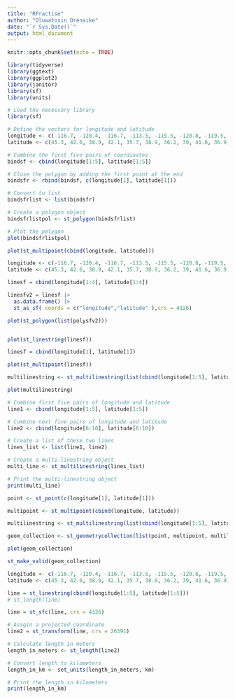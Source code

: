 ```yaml
---
title: "RPractise"
author: "Oluwatosin Orenaike"
date: "`r Sys.Date()`"
output: html_document
---
```


```r
knitr::opts_chunk$set(echo = TRUE)
```

```r
library(tidyverse)
library(ggtext)
library(ggplot2)
library(janitor)
library(sf)
library(units)
```


```r

# Load the necessary library
library(sf)

# Define the vectors for longitude and latitude
longitude <- c(-116.7, -120.4, -116.7, -113.5, -115.5, -120.8, -119.5, -113.7, -113.7, -110.7)
latitude <- c(45.3, 42.6, 38.9, 42.1, 35.7, 38.9, 36.2, 39, 41.6, 36.9)

# Combine the first five pairs of coordinates
bindsf <- cbind(longitude[1:5], latitude[1:5])

# Close the polygon by adding the first point at the end
bindsfr <- rbind(bindsf, c(longitude[1], latitude[1]))

# Convert to list
bindsfrlist <- list(bindsfr)

# Create a polygon object
bindsfrlistpol <- st_polygon(bindsfrlist)

# Plot the polygon
plot(bindsfrlistpol)

```

```r
plot(st_multipoint(cbind(longitude, latitude)))
```
```r
longitude <- c(-116.7, -120.4, -116.7, -113.5, -115.5, -120.8, -119.5, -113.7, -113.7, -110.7)
latitude <- c(45.3, 42.6, 38.9, 42.1, 35.7, 38.9, 36.2, 39, 41.6, 36.9)

linesf = cbind(longitude[1:4], latitude[1:4])

linesfv2 = linesf |> 
  as.data.frame() |> 
  st_as_sf( coords = c("longitude","latitude" ),crs = 4326)

plot(st_polygon(list(polysfv2)))


plot(st_linestring(linesf))


```

```r
linesf = cbind(longitude[1], latitude[1])

plot(st_multipoint(linesf))
```
```r
multilinestring <- st_multilinestring(list(cbind(longitude[1:5], latitude[1:5]), cbind(longitude[6:10], latitude[6:10])))

plot(multilinestring)

# Combine first five pairs of longitude and latitude
line1 <- cbind(longitude[1:5], latitude[1:5])

# Combine next five pairs of longitude and latitude
line2 <- cbind(longitude[6:10], latitude[6:10])

# Create a list of these two lines
lines_list <- list(line1, line2)

# Create a multi-linestring object
multi_line <- st_multilinestring(lines_list)

# Print the multi-linestring object
print(multi_line)
```

```r
point <- st_point(c(longitude[1], latitude[1]))

multipoint <- st_multipoint(cbind(longitude, latitude))

multilinestring <- st_multilinestring(list(cbind(longitude[1:5], latitude[1:5]), cbind(longitude[6:10], latitude[6:10])))

geom_collection <- st_geometrycollection(list(point, multipoint, multilinestring))

plot(geom_collection)

st_make_valid(geom_collection)

```

```r
longitude <- c(-116.7, -120.4, -116.7, -113.5, -115.5, -120.8, -119.5, -113.7, -113.7, -110.7)
latitude <- c(45.3, 42.6, 38.9, 42.1, 35.7, 38.9, 36.2, 39, 41.6, 36.9)

line = st_linestring(cbind(longitude[1:5], latitude[1:5]))
# st_length(line)

line = st_sfc(line, crs = 4326)

# Assgin a projected coordinate
line2 = st_transform(line, crs = 26391)

# Calculate length in meters
length_in_meters <- st_length(line2)

# Convert length to kilometers
length_in_km <- set_units(length_in_meters, km)

# Print the length in kilometers
print(length_in_km)

```

